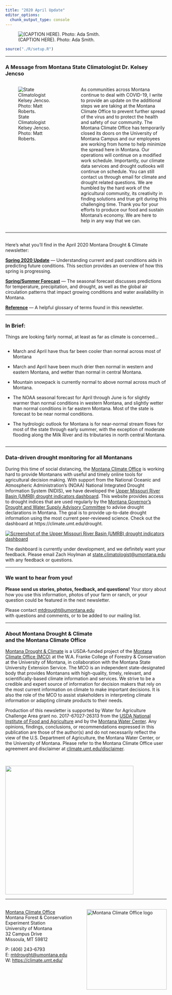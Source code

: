 ```yaml
---
title: "2020 April Update"
editor_options: 
  chunk_output_type: console
---
```


![(CAPTION HERE). Photo: Ada Smith.](./img/ada_smith_calf.jpg)

```r
source("./R/setup.R")
```

---

### A Message from Montana State Climatologist Dr. Kelsey Jencso {-}

:::::: {.columns}
::: {.column width="40%"}
![State Climatologist Kelsey Jencso. Photo: Matt Roberts.](./img/jencso.jpg)
:::
::: {.column width="2%"}
\ 
<!-- an empty Div (with a whitespace), serving as
a column separator -->
:::
::: {.column width="58%"}
As communities across Montana continue to deal with COVID-19, I write to provide an update on the additional steps we are taking at the Montana Climate Office to prevent further spread of the virus and to protect the health and safety of our community. The Montana Climate Office has temporarily closed its doors on the University of Montana Campus and our employees are working from home to help minimize the spread here in Montana. Our operations will continue on a modified work schedule. Importantly, our climate data services and drought outlooks will continue on schedule. You can still contact us through email for climate and drought related questions. We are humbled by the hard work of the agricultural community, its creativity in finding solutions and true grit during this challenging time. Thank you for your efforts to produce our food and sustain Montana’s economy. We are here to help in any way that we can.
:::
::::::

-----

## {-}
Here's what you'll find in the April 2020 Montana Drought & Climate newsletter:

[**Spring 2020 Update**](./review.html) --- Understanding current and past conditions aids in predicting future conditions. This section provides an overview of how this spring is progressing.

[**Spring/Summer Forecast**](./forecast.html) --- The seasonal forecast discusses predictions for temperature, precipitation, and drought, as well as the global air circulation patterns that impact growing conditions and water availability in Montana.

[**Reference**](./reference.html) --- A helpful glossary of terms found in this newsletter.

---

### In Brief:{-}

Things are looking fairly normal, at least as far as climate is concerned...

<div style="-webkit-columns: 2 300px;-moz-columns: 2 300px;columns: 2 300px;">
* March and April have thus far been cooler than normal across most of Montana

* March and April have been much drier then normal in western and eastern Montana, and wetter than normal in central Montana.

* Mountain snowpack is currently normal to above normal across much of Montana.

* The NOAA seasonal forecast for April through June is for slightly warmer than normal conditions in western Montana, and slightly wetter than normal conditions in far eastern Montana. Most of the state is forecast to be near normal conditions.

* The hydrologic outlook for Montana is for near-normal stream flows for most of the state through early summer, with the exception of moderate flooding along the Milk River and its tributaries in north central Montana.

</div>

-----

### Data-driven drought monitoring for all Montanans {-}

During this time of social distancing, the [Montana Climate Office](https://climate.umt.edu/) is working hard to provide Montanans with useful and timely online tools for agricultural decision making. With support from the National Oceanic and Atmospheric Administration’s (NOAA) National Integrated Drought Information System (NIDIS), we have developed the [Upper Missouri River Basin (UMRB) drought indicators dashboard](https://climate.umt.edu/drought). This website provides access to drought indices that are used regularly by the [Montana Governor’s Drought and Water Supply Advisory Committee](http://dnrc.mt.gov/divisions/water/drought-management/drought-committee/monitoring-sub-committee-msc) to advise drought declarations in Montana. The goal is to provide up-to-date drought information using the most current peer-reviewed science. Check out the dashboard at https://climate.umt.edu/drought.

[![](./img/drought_dashboard.jpg "Screenshot of the Upper Missouri River Basin (UMRB) drought indicators dashboard")](https://climate.umt.edu/drought)

The dashboard is currently under development, and we definitely want your feedback. Please email Zach Hoylman at [state.climatologist@umontana.edu](mailto:state.climatologist@umontana.edu) with any feedback or questions.

-----


### We want to hear from you! {-}
**Please send us stories, photos, feedback, and questions!** Your story about how you use this information, photos of your farm or ranch, or your question could be featured in the next newsletter.

Please contact [mtdrought@umontana.edu](mailto:mtdrought@umontana.edu)<br> with questions and comments, or to be added to our mailing list.

-----

### About **Montana Drought & Climate**<br>and the **Montana Climate Office** {-}
[Montana Drought & Climate](https://climate.umt.edu/mtdrought/) is a USDA-funded project of the [Montana Climate Office (MCO)](https://climate.umt.edu/) at the W.A. Franke College of Forestry & Conservation at the University of Montana, in collaboration with the Montana State University Extension Service. The MCO is an independent state-designated body that provides Montanans with high-quality, timely, relevant, and scientifically-based climate information and services. We strive to be a credible and expert source of information for decision makers that rely on the most current information on climate to make important decisions. It is also the role of the MCO to assist stakeholders in interpreting climate information or adapting climate products to their needs.

Production of this newsletter is supported by Water for Agriculture Challenge Area grant no. 2017-67027-26313 from the [USDA National Institute of Food and Agriculture](https://nifa.usda.gov/) and by the [Montana Water Center](https://www.montanawatercenter.org/). Any opinions, findings, conclusions, or recommendations expressed in this publication are those of the author(s) and do not necessarily reflect the view of the U.S. Department of Agriculture, the Montana Water Center, or the University of Montana. Please refer to the Montana Climate Office user agreement and disclaimer at [climate.umt.edu/disclaimer](https://climate.umt.edu/disclaimer/).

<br>
<div style="text-align: left;">
![](./img/NIFA_logo.jpg){style="width:400px;"}
</div>

-----

<br>
<a href="https://climate.umt.edu/" target="_blank">
  <img src="./img/MCO_logo.svg" alt="Montana Climate Office logo" style="width:250px;float:right;">
</a>
[Montana Climate Office](https://climate.umt.edu/)<br>
Montana Forest & Conservation Experiment Station<br>
University of Montana<br>
32 Campus Drive<br>
Missoula, MT 59812<br>

P: (406) 243-6793<br>
E: [mtdrought@umontana.edu](mailto:mtdrought@umontana.edu)<br>
W: [https://climate.umt.edu/](https://climate.umt.edu/)
